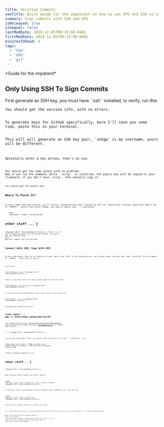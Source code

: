 ```yaml
---
title: Verified Commits
seoTitle: Quick guide for the impatient on how to use GPG and SSH to sign commits, on GitHub
summary: Sign commits with SSH and GPG
isReleased: true
isSequel: false
lastModDate: 2019-12-05T09:15:00-0401
firstModDate: 2019-12-05T09:15:00-0401
minutesToRead: 4
tags:
  - 'SSH'
  - 'GPG'
  - 'git'
---
```

<C>
*Guide for the impatient*
</C>
<H2>Only Using SSH To Sign Commits</H2>
<C>First generate an SSH key, you must have ``ssh`` installed, to verify, run this</C>
<Code
  code={`ssh -V
`}
  language="shell"
  showLineNumbers={false}
/>
<C>
You should get the version info, with no errors.
</C>
<C>
To generate keys for GitHub specifically, here I'll save you some time, paste <L href="https://github.com/AshGw/dotfiles/blob/main/.ssh/_gh_gen.sh">this</L> in your terminal.
</C>
<C>
This will will generate an SSH key pair, `ashgw` is my username, yours will be different.
</C>
<Code
  code={`Generating public/private ed25519 key pair.
Created directory '/home/ashgw/.ssh'.
Enter passphrase (empty for no passphrase):`}
  language="shell"
  showLineNumbers={false}
/>
<C>
Optionally enter a key phrase, that's on you.
</C>
<Code
  code={`Your identification has been saved in /home/ashgw/.ssh/github
Your public key has been saved in /home/ashgw/.ssh/github.pub
The key fingerprint is:
SHA256:A7vCUer8pc+IPmTOHS5ULS4hOXX4SElUA0lbVj9SbgI ashgw@ashx
The key's randomart image is:
+--[ED25519 256]--+
|   +=*E.. .      |
|    *+.o +       |
|   +.+o.o =      |
|  + oo+o.+ .     |
|   oo+..S        |
|   +=.o. .       |
|   *=+...        |
|    =+o=         |
|   .oo+.o        |
+----[SHA256]-----+
Agent pid 3606
Identity added: /home/ashgw/.ssh/github (ashgw@ashx)
➜  ~`}
  language="shell"
  showLineNumbers={false}
/>
<C>
You should get the same output with no problems.
Now if you run the command, while  <L href="https://github.com/astrand/xclip">`xclip`</L>  is installed, the public key will be copied to your clipboard, if you don't have `xclip`, then manually copy it.
</C>
<Code
  code={`cat ~/.ssh/github.pub`}
  language="shell"
  showLineNumbers={false}
/>
<C>You should get the public key</C>
<Code
  code={`➜  ~ cat ~/.ssh/github.pub
ssh-ed25519 AAAAC3NzaC1lZDI1NTE5AAAAIMoih/l+dazF/waAOFry1h0i5kT4+cislDxfFRreE2I2 ashgw@ashx
➜  ~   `}
  language="shell"
  showLineNumbers={false}
/>
<H2>Where To Paste It?</H2>
<C>
Go <L href='https://github.com/settings/keys'>here</L>, Under SSH keys section, you'll find an "authentication keys" section as well as "signing key" section, paste your public key in **BOTH**.  Before that works though, you need to modify your ``~/.gitconfig``
</C>
<Code
  code={`[user]
    email = <YOUR_ACTUAL_VERIFIED_EMAIL_ON_GITHUB>
    name = <YOUR_NAME_CAN_BE_FAKE_THO>
	signingkey = /home/<YOUR_USERNAME_HERE>/.ssh/github.pub

# other stuff ...`}
  language="shell"
  showLineNumbers={false}
/>
<C>
That's it. If you're wondering what else can be put inside ``~/.gitconfig``   you can checkout mine <L href='https://github.com/AshGw/dotfiles/blob/main/.gitconfig'>here</L>. Now your commits will be verified.
</C>
<H2>Connect With SSH, Sign With GPG</H2>
<C>
Do the steps above, then try to clone one of your repo's with `SSH`, if not problem occurs, you're good. Next, you must have `gpg` installed. You're probably on ``Debian``, here's how to cop it.
</C>
<Code
  code={`sudo apt update && install gnupg`}
  language="shell"
  showLineNumbers={false}
/>

<C>
Verify with: 
</C>

<Code
  code={`gpg -version `}
  language="shell"
  showLineNumbers={false}
/>

<C>
Second, if you don't have a key laying around, generate a new one with: 
</C>

<Code
  code={`gpg --full-generate-key`}
  language="shell"
  showLineNumbers={false}
/>

<C>
If you've successfully generated your key, then if you list your keys with 
</C>

<Code
  code={`➜  ~ gpg -k `}
  language="shell"
  showLineNumbers={false}
/>

<C>
You should get something like this
</C>

<Code
  code={`➜  ~ gpg -k
/home/ashgw/.gnupg/pubring.kbx
------------------------------
pub   rsa4096 2018-02-20 [SC]
      79821E0224D34EC4969FF6A8E5168EE090AE80D0
uid           [ultimate] Ashref Gwader (personal) <ashrefgw@proton.me>
sub   rsa4096 2018-02-20 [E]

➜  ~`}
  language="shell"
  showLineNumbers={false}
/>

<C>
You see that large number? That's your key ID. Copy it and paste it in your ``~/.gitconfig``  file 
</C>

<Code
  code={`[user]
    email = <SAME_AS_ABOVE>
    name = <SAME_AS_ABOVE>
    signingkey =  <THAT_ID>
[gpg] # mandatory 
    program = gpg

[commit] # mandatory 
    gpgsign = true

# other stuff...`}
  language="shell"
  showLineNumbers={false}
/>

<C>
Next thing you need to export your public GPG key.
</C>



<Code
  code={`gpg --armor --export <THAT_KEY_ID> | xclip -selection clipboard`}
  language="shell"
  showLineNumbers={false}
/>


<C>
If you have `xclip` installed you'll get it copied to your clipboard, else, just run this
</C>

<Code
  code={`gpg --armor --export <THAT_KEY_ID> `}
  language="shell"
  showLineNumbers={false}
/>

<C>
You'll get your public key ID, it should start with
</C>
<Code
  code={`-----BEGIN PGP PUBLIC KEY BLOCK-----`}
  language="shell"
  showLineNumbers={false}
/>
<C>
It's a long chain of characters, you can find mine <L href="https://github.com/ashgw.gpg">here</L>, yours will be there too if you use it to sign commits, at  `https://github.com/<YOUR_USERNAME>.gpg`.

Next, take the key you just copied and paste it <L href='https://github.com/settings/gpg/new'>here</L>, give the key a title so you don't forget it and paste the public key.
That's it, your commits are now verified with your ``GPG`` key, while you're still able to use ``SSH`` with GitHub.
</C>